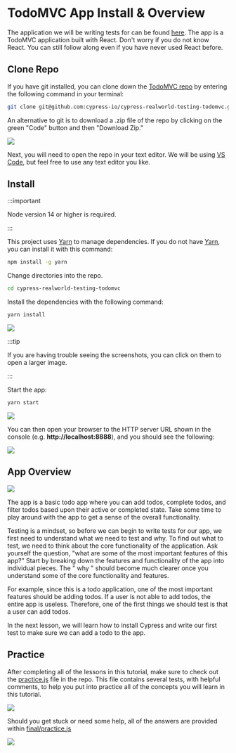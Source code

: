 # TodoMVC App Install & Overview

The application we will be writing tests for can be found [here](https://github.com/cypress-io/cypress-realworld-testing-todomvc). The app is a TodoMVC application built with React. Don't worry if you do not know React. You can still follow along even if you have never used React before.

## Clone Repo

If you have git installed, you can clone down the [TodoMVC repo](https://github.com/cypress-io/cypress-realworld-testing-todomvc) by entering the following command in your terminal:

```bash
git clone git@github.com:cypress-io/cypress-realworld-testing-todomvc.git
```

An alternative to git is to download a .zip file of the repo by clicking on the green "Code" button and then "Download Zip."

![](/images/testing-your-first-application/todomvc-app-install-and-overview/Screen_Shot_2021-10-21_at_10.13.11-AM.png)

Next, you will need to open the repo in your text editor. We will be using [VS Code](https://code.visualstudio.com/), but feel free to use any text editor you like.

## Install

:::important

Node version 14 or higher is required.

:::

This project uses [Yarn](https://yarnpkg.com/) to manage dependencies. If you do not have [Yarn](https://yarnpkg.com/), you can install it with this command:

```bash
npm install -g yarn
```

Change directories into the repo.

```bash
cd cypress-realworld-testing-todomvc
```

Install the dependencies with the following command:

```bash
yarn install
```

![](/images/testing-your-first-application/todomvc-app-install-and-overview/Screen_Shot_2021-09-17_at_10.13.32_AM.png)

:::tip

If you are having trouble seeing the screenshots, you can click on them to open a larger image.

:::

Start the app:

```bash
yarn start
```

![](/images/testing-your-first-application/todomvc-app-install-and-overview/Screen_Shot_2021-09-17_at_10.13.44_AM.png)

You can then open your browser to the HTTP server URL shown in the console (e.g. **http://localhost:8888**), and you should see the following:

![](/images/testing-your-first-application/todomvc-app-install-and-overview/Screen_Shot_2021-06-24_at_1.08.11_PM.png)

## App Overview

![](/images/testing-your-first-application/todomvc-app-install-and-overview/Screen_Shot_2021-06-24_at_1.14.12_PM.png)

The app is a basic todo app where you can add todos, complete todos, and filter todos based upon their active or completed state. Take some time to play around with the app to get a sense of the overall functionality.

Testing is a mindset, so before we can begin to write tests for our app, we first need to understand what we need to test and why. To find out what to test, we need to think about the core functionality of the application. Ask yourself the question, "what are some of the most important features of this app?" Start by breaking down the features and functionality of the app into individual pieces. The " why " should become much clearer once you understand some of the core functionality and features.

For example, since this is a todo application, one of the most important features should be adding todos. If a user is not able to add todos, the entire app is useless. Therefore, one of the first things we should test is that a user can add todos.

In the next lesson, we will learn how to install Cypress and write our first test to make sure we can add a todo to the app.

## Practice

After completing all of the lessons in this tutorial, make sure to check out the [practice.js](https://github.com/cypress-io/cypress-realworld-testing-todomvc/blob/master/cypress/e2e/practice/practice.cy.js) file in the repo. This file contains several tests, with helpful comments, to help you put into practice all of the concepts you will learn in this tutorial.

![](/images/testing-your-first-application/todomvc-app-install-and-overview/practice.png)

Should you get stuck or need some help, all of the answers are provided within [final/practice.js](https://github.com/cypress-io/cypress-realworld-testing-todomvc/blob/master/cypress/e2e/final/practice.cy.js)

![](/images/testing-your-first-application/todomvc-app-install-and-overview/final-practice.png)
